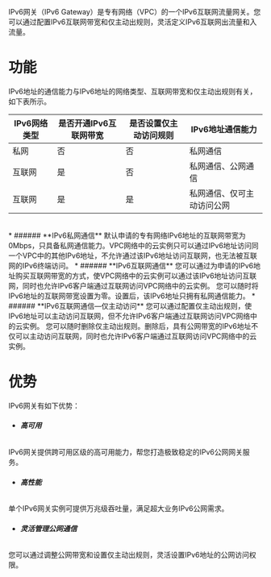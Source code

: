 IPv6网关（IPv6 Gateway）是专有网络（VPC）的一个IPv6互联网流量网关。您可以通过配置IPv6互联网带宽和仅主动出规则，灵活定义IPv6互联网出流量和入流量。
# **功能**
IPv6地址的通信能力与IPv6地址的网络类型、互联网带宽和仅主动出规则有关，如下表所示。

|IPv6网络类型|是否开通IPv6互联网带宽|是否设置仅主动访问规则|IPv6地址通信能力
|---|---|---|---|
|私网	|否 | 否|私网通信
|互联网|是 | 否|私网通信、公网通信
|互联网|是 | 是|私网通信、仅可主动访问公网

</br>
* ###### **IPv6私网通信**
默认申请的专有网络IPv6地址的互联网带宽为0Mbps，只具备私网通信能力。VPC网络中的云实例只可以通过IPv6地址访问同一个VPC中的其他IPv6地址，不允许通过该IPv6地址访问互联网，也无法被互联网的IPv6终端访问。
* ###### **IPv6互联网通信**
您可以通过为申请的IPv6地址购买互联网带宽的方式，使VPC网络中的云实例可以通过该IPv6地址访问互联网，同时也允许IPv6客户端通过互联网访问VPC网络中的云实例。
您可以随时将IPv6地址的互联网带宽设置为零。设置后，该IPv6地址只拥有私网通信能力。
* ###### **IPv6互联网通信—仅主动访问**
您可以通过配置仅主动出规则，使IPv6地址可以主动访问互联网，但不允许IPv6客户端通过互联网访问VPC网络中的云实例。
您可以随时删除仅主动出规则。删除后，具有公网带宽的IPv6地址不仅可以主动访问互联网，同时也允许IPv6客户端通过互联网访问VPC网络中的云实例。

# **优势**
IPv6网关有如下优势：
* ###### **高可用**
IPv6网关提供跨可用区级的高可用能力，帮您打造极致稳定的IPv6公网网关服务。
* ###### **高性能**
单个IPv6网关实例可提供万兆级吞吐量，满足超大业务IPv6公网需求。
* ###### **灵活管理公网通信**
您可以通过调整公网带宽和设置仅主动出规则，灵活设置IPv6地址的公网访问权限。

